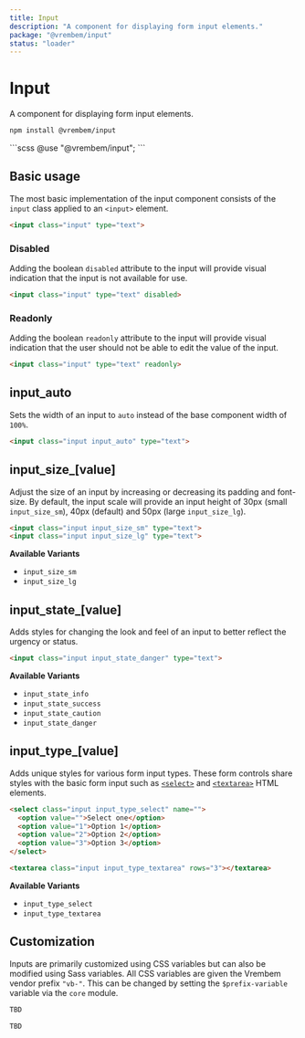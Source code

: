 ```yaml
---
title: Input
description: "A component for displaying form input elements."
package: "@vrembem/input"
status: "loader"
---
```



# Input

A component for displaying form input elements.

```sh
npm install @vrembem/input
```

<CodeExample lang="scss">
  ```scss
  @use "@vrembem/input";
  ```
</CodeExample>

## Basic usage

The most basic implementation of the input component consists of the `input` class applied to an `<input>` element.

```html
<input class="input" type="text">
```

### Disabled

Adding the boolean `disabled` attribute to the input will provide visual indication that the input is not available for use.

```html
<input class="input" type="text" disabled>
```

### Readonly

Adding the boolean `readonly` attribute to the input will provide visual indication that the user should not be able to edit the value of the input.

```html
<input class="input" type="text" readonly>
```

## input_auto

Sets the width of an input to `auto` instead of the base component width of `100%`.

```html
<input class="input input_auto" type="text">
```

## input_size_[value]

Adjust the size of an input by increasing or decreasing its padding and font-size. By default, the input scale will provide an input height of 30px (small `input_size_sm`), 40px (default) and 50px (large `input_size_lg`).

```html
<input class="input input_size_sm" type="text">
<input class="input input_size_lg" type="text">
```

**Available Variants**

- `input_size_sm`
- `input_size_lg`

## input_state_[value]

Adds styles for changing the look and feel of an input to better reflect the urgency or status.

```html
<input class="input input_state_danger" type="text">
```

**Available Variants**

- `input_state_info`
- `input_state_success`
- `input_state_caution`
- `input_state_danger`

## input_type_[value]

Adds unique styles for various form input types. These form controls share styles with the basic form input such as [`<select>`](https://developer.mozilla.org/en-US/docs/Web/HTML/Element/select) and [`<textarea>`](https://developer.mozilla.org/en-US/docs/Web/HTML/Element/textarea) HTML elements.

```html
<select class="input input_type_select" name="">
  <option value="">Select one</option>
  <option value="1">Option 1</option>
  <option value="2">Option 2</option>
  <option value="3">Option 3</option>
</select>

<textarea class="input input_type_textarea" rows="3"></textarea>
```

**Available Variants**

- `input_type_select`
- `input_type_textarea`

## Customization

Inputs are primarily customized using CSS variables but can also be modified using Sass variables. All CSS variables are given the Vrembem vendor prefix `"vb-"`. This can be changed by setting the `$prefix-variable` variable via the `core` module.

<DocBlock name="CSS Variables" src="input/src/_root.scss">

  ```scss
  TBD
  ```
</DocBlock>

<DocBlock name="SCSS Variables" src="input/src/_variables.scss">

  ```scss
  TBD
  ```
</DocBlock>

